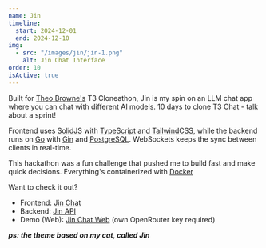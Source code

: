 ```yaml
---
name: Jin
timeline:
  start: 2024-12-01
  end: 2024-12-10
img:
  - src: "/images/jin/jin-1.png"
    alt: Jin Chat Interface
order: 10
isActive: true
---
```


Built for [Theo Browne's](https://t3.gg/) T3 Cloneathon, Jin is my spin on an LLM chat app where you can chat with different AI models. 10 days to clone T3 Chat - talk about a sprint!

Frontend uses [SolidJS](https://solidjs.com) with [TypeScript](https://typescriptlang.org) and [TailwindCSS](https://tailwindcss.com), while the backend runs on [Go](https://golang.org) with [Gin](https://gin-gonic.com) and [PostgreSQL](https://postgresql.org). WebSockets keeps the sync between clients in real-time.

This hackathon was a fun challenge that pushed me to build fast and make quick decisions. Everything's containerized with [Docker](https://docker.com)

Want to check it out?

- Frontend: [Jin Chat](https://github.com/JoeriKaiser/kchat)
- Backend: [Jin API](https://github.com/JoeriKaiser/kapi)
- Demo (Web): [Jin Chat Web](https://jinchat.vercel.app/) (own OpenRouter key required)

**_ps: the theme based on my cat, called Jin_**
